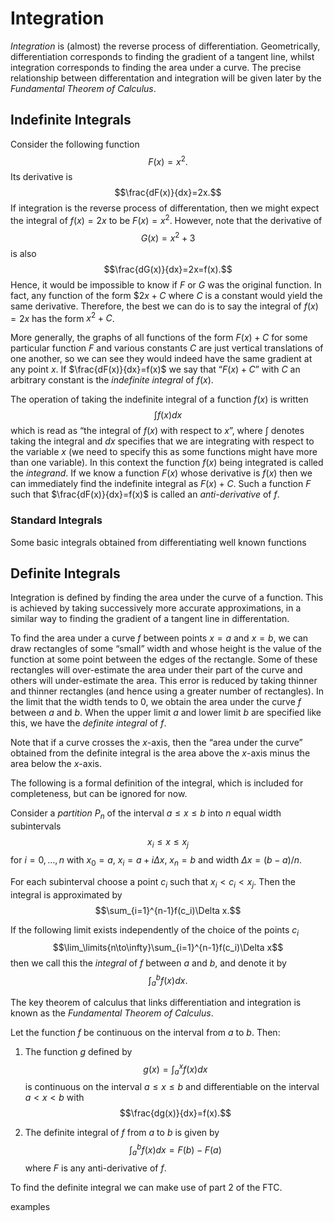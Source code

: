 # Integration {.unlisted .unnumbered}

*Integration* is (almost) the reverse process of differentiation. Geometrically, differentiation corresponds to finding the gradient of a tangent line, whilst integration corresponds to finding the area under a curve. The precise relationship between differentation and integration will be given later by the *Fundamental Theorem of Calculus*.

## Indefinite Integrals

Consider the following function
$$F(x)=x^2.$$
Its derivative is
$$\frac{dF(x)}{dx}=2x.$$
If integration is the reverse process of differentation, then we might expect the integral of $f(x)=2x$ to be $F(x)=x^2$. However, note that the derivative of
$$G(x)=x^2+3$$
is also
$$\frac{dG(x)}{dx}=2x=f(x).$$
Hence, it would be impossible to know if $F$ or $G$ was the original function. In fact, any function of the form
$$2x+C$
where $C$ is a constant would yield the same derivative. Therefore, the best we can do is to say the integral of $f(x)=2x$ has the form $x^2+C$.

More generally, the graphs of all functions of the form $F(x)+C$ for some particular function $F$ and various constants $C$ are just vertical translations of one another, so we can see they would indeed have the same gradient at any point $x$. If $\frac{dF(x)}{dx}=f(x)$ we say that "$F(x)+C$" with $C$ an arbitrary constant is the *indefinite integral* of $f(x)$.

The operation of taking the indefinite integral of a function $f(x)$ is written
$$\int f(x) dx$$
which is read as "the integral of $f(x)$ with respect to $x$", where $\int$ denotes taking the integral and $dx$ specifies that we are integrating with respect to the variable $x$ (we need to specify this as some functions might have more than one variable). In this context the function $f(x)$ being integrated is called the *integrand*. If we know a function $F(x)$ whose derivative is $f(x)$ then we can immediately find the indefinite integral as $F(x)+C$. Such a function $F$ such that $\frac{dF(x)}{dx}=f(x)$ is called an *anti-derivative* of $f$.

### Standard Integrals

Some basic integrals obtained from differentiating well known functions

\begin{eqnarray}
&& \frac{d }{d x} \sin(x) = \cos(x)  \;   \to   \;
\int \cos(x) d x = \sin(x) +C
\nonumber \\
&& \frac{d }{d x} \cos(x)     = -\sin(x)  \;   \to \;
\int \sin(x) d x  = -\cos(x) +C    \nonumber \\
&& \frac{d }{d x} \tan(x)  = \frac{1}{\cos^2(x)}
\;   \to \;
\int \frac{1}{\cos^2(x)} d x = \tan(x) +C  \nonumber
\\
&& \frac{d }{d x} \cot(x) = - \frac{1}{\sin^2(x)}
\;   \to \;
\int \frac{1}{\sin^2(x)} d x = - \cot(x) +C  \nonumber
\\
&& \frac{d }{d x} \frac{x^{n+1}}{n+1}  =  x^n \;
\to \;
\int x^n \; dx =  \frac{x^{n+1}}{n+1}  +C  \; \;     \nonumber \\
&& \frac{d }{d x}     \sin^{-1}(x)   =
\frac{1}{\sqrt{1-x^2} } \; \to \;
\int \frac{1}{\sqrt{1-x^2} }  d x = \sin^{-1}(x) +C     \nonumber \\
&& \frac{d }{d x} \tan^{-1}(x)  = \frac{1}{1+x^2}
\; \to \;
\int \frac{1}{1+x^2 } d x  = \tan^{-1}(x) +C     \nonumber \\
&& \frac{d }{d x} e^x  = e^x  \;   \to   \; \int
e^x  = e^x +C\nonumber \\
&& \frac{d }{d x} \ln |x|  = \frac{1 }{x} \;
\to \; \int \frac{1}{x}  d x  = \ln |x| +C
\nonumber \\
&& \frac{d }{d x} a^x = a^x \ln a \; \to \;
\int a^x  d x  = \frac{a^x}{\ln a}  +C \nonumber \\
&& \frac{d }{d x} \sinh(x) = \cosh(x) \; \to \;
\int \cosh(x)  d x  = \sinh(x)  +C, \nonumber
\\
&& \frac{d }{d x} \cosh(x)  =
\sinh(x) \; \to \; \int \sinh(x) d x  = \cosh(x)  +C, \nonumber
\\
\end{eqnarray}


## Definite Integrals

Integration is defined by finding the area under the curve of a function. This is achieved by taking successively more accurate approximations, in a similar way to finding the gradient of a tangent line in differentation.

To find the area under a curve $f$ between points $x=a$ and $x=b$, we can draw rectangles of some "small" width and whose height is the value of the function at some point between the edges of the rectangle. Some of these rectangles will over-estimate the area under their part of the curve and others will under-estimate the area. This error is reduced by taking thinner and thinner rectangles (and hence using a greater number of rectangles). In the limit that the width tends to $0$, we obtain the area under the curve $f$ between $a$ and $b$. When the upper limit $a$ and lower limit $b$ are specified like this, we have the *definite integral* of $f$.


Note that if a curve crosses the $x$-axis, then the "area under the curve" obtained from the definite integral is the area above the $x$-axis minus the area below the $x$-axis.


The following is a formal definition of the integral, which is included for completeness, but can be ignored for now.

::: {.definition #reimannint name="Reimann Integral"}
Consider a *partition* $P_n$ of the interval $a\leq x\leq b$ into $n$ equal width subintervals
$$x_i\leq x\leq x_j$$
for $i=0,\dotsc,n$ with $x_0=a$, $x_i=a+i\Delta x$, $x_n=b$ and width $\Delta x=(b-a)/n$.

For each subinterval choose a point $c_i$ such that $x_i < c_i < x_j$. Then the integral is approximated by
$$\sum_{i=1}^{n-1}f(c_i)\Delta x.$$

If the following limit exists independently of the choice of the points $c_i$
$$\lim_\limits{n\to\infty}\sum_{i=1}^{n-1}f(c_i)\Delta x$$
then we call this the *integral* of $f$ between $a$ and $b$, and denote it by
$$\int_{a}^{b}f(x)dx.$$
:::




The key theorem of calculus that links differentiation and integration is known as the *Fundamental Theorem of Calculus*. 

::: {.theorem #FTC name="Fundamental Theorem of Calculus (FTC)"}
Let the function $f$ be continuous on the interval from $a$ to $b$. Then:

1.  The function $g$ defined by
    $$g(x)=\int_a^xf(x)dx$$
    is continuous on the interval $a\le x \le b$ and differentiable on the interval $a< x < b$ with
    $$\frac{dg(x)}{dx}=f(x).$$

1.  The definite integral of $f$ from $a$ to $b$ is given by
    $$\int_a^bf(x)dx=F(b)-F(a)$$
    where $F$ is any anti-derivative of $f$.
:::

To find the definite integral we can make use of part 2 of the FTC.

::: {.example #definiteints name="Definite Integrals"}

examples

:::



